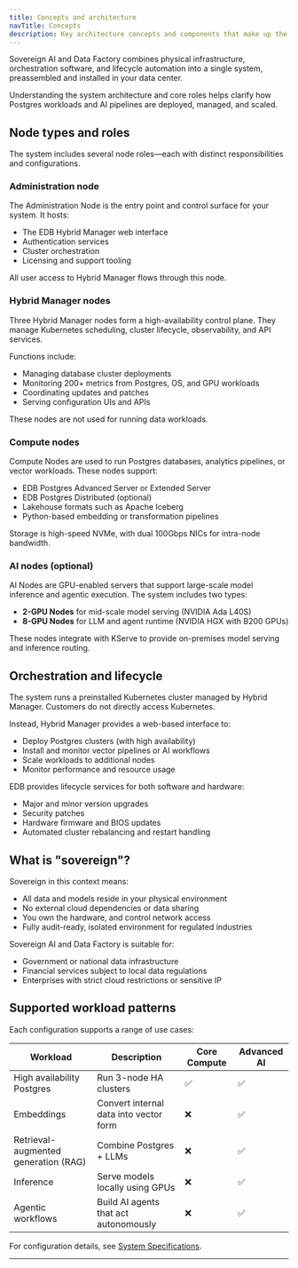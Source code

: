 ```yaml
---
title: Concepts and architecture
navTitle: Concepts
description: Key architecture concepts and components that make up the Sovereign AI and Data Factory system.
---
```



Sovereign AI and Data Factory combines physical infrastructure, orchestration software, and lifecycle automation into a single system, preassembled and installed in your data center.

Understanding the system architecture and core roles helps clarify how Postgres workloads and AI pipelines are deployed, managed, and scaled.

## Node types and roles

The system includes several node roles—each with distinct responsibilities and configurations.

### Administration node

The Administration Node is the entry point and control surface for your system. It hosts:

- The EDB Hybrid Manager web interface
- Authentication services
- Cluster orchestration
- Licensing and support tooling

All user access to Hybrid Manager flows through this node.

### Hybrid Manager nodes

Three Hybrid Manager nodes form a high-availability control plane. They manage Kubernetes scheduling, cluster lifecycle, observability, and API services.

Functions include:

- Managing database cluster deployments
- Monitoring 200+ metrics from Postgres, OS, and GPU workloads
- Coordinating updates and patches
- Serving configuration UIs and APIs

These nodes are not used for running data workloads.

### Compute nodes

Compute Nodes are used to run Postgres databases, analytics pipelines, or vector workloads. These nodes support:

- EDB Postgres Advanced Server or Extended Server
- EDB Postgres Distributed (optional)
- Lakehouse formats such as Apache Iceberg
- Python-based embedding or transformation pipelines

Storage is high-speed NVMe, with dual 100Gbps NICs for intra-node bandwidth.

### AI nodes (optional)

AI Nodes are GPU-enabled servers that support large-scale model inference and agentic execution. The system includes two types:

- **2-GPU Nodes** for mid-scale model serving (NVIDIA Ada L40S)
- **8-GPU Nodes** for LLM and agent runtime (NVIDIA HGX with B200 GPUs)

These nodes integrate with KServe to provide on-premises model serving and inference routing.

## Orchestration and lifecycle

The system runs a preinstalled Kubernetes cluster managed by Hybrid Manager. Customers do not directly access Kubernetes.

Instead, Hybrid Manager provides a web-based interface to:

- Deploy Postgres clusters (with high availability)
- Install and monitor vector pipelines or AI workflows
- Scale workloads to additional nodes
- Monitor performance and resource usage

EDB provides lifecycle services for both software and hardware:

- Major and minor version upgrades
- Security patches
- Hardware firmware and BIOS updates
- Automated cluster rebalancing and restart handling

## What is "sovereign"?

Sovereign in this context means:

- All data and models reside in your physical environment
- No external cloud dependencies or data sharing
- You own the hardware, and control network access
- Fully audit-ready, isolated environment for regulated industries

Sovereign AI and Data Factory is suitable for:

- Government or national data infrastructure
- Financial services subject to local data regulations
- Enterprises with strict cloud restrictions or sensitive IP

## Supported workload patterns

Each configuration supports a range of use cases:

Workload | Description | Core Compute | Advanced AI
---------|-------------|--------------|-------------
High availability Postgres | Run 3-node HA clusters | ✅ | ✅
Embeddings | Convert internal data into vector form | ❌ | ✅
Retrieval-augmented generation (RAG) | Combine Postgres + LLMs | ❌ | ✅
Inference | Serve models locally using GPUs | ❌ | ✅
Agentic workflows | Build AI agents that act autonomously | ❌ | ✅

For configuration details, see [System Specifications](./specs).

---

